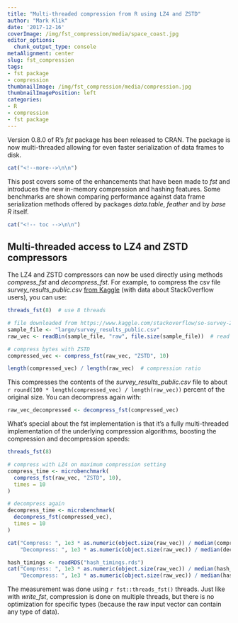```yaml
---
title: "Multi-threaded compression from R using LZ4 and ZSTD"
author: "Mark Klik"
date: '2017-12-16'
coverImage: /img/fst_compression/media/space_coast.jpg
editor_options:
  chunk_output_type: console
metaAlignment: center
slug: fst_compression
tags:
- fst package
- compression
thumbnailImage: /img/fst_compression/media/compression.jpg
thumbnailImagePosition: left
categories:
- R
- compression
- fst package
---
```


Version 0.8.0 of R's _fst_ package has been released to CRAN. The package is now multi-threaded allowing for even faster serialization of data frames to disk.

```r
cat("<!--more-->\n\n")
```

This post covers some of the enhancements that have been made to _fst_ and introduces the new in-memory compression and hashing features. Some benchmarks are shown comparing performance against data frame serialization methods offered by packages _data.table_, _feather_ and by _base R_ itself.

```r
cat("<!-- toc -->\n\n")
```


## Multi-threaded access to LZ4 and ZSTD compressors

The LZ4 and ZSTD compressors can now be used directly using methods _compress\_fst_ and _decompress\_fst_. For example, to compress the csv file  _survey\_results\_public.csv_ [from Kaggle](https://www.kaggle.com/stackoverflow/so-survey-2017) (with data about StackOverflow users), you can use:

```r
threads_fst(8)  # use 8 threads
```

```r
# file downloaded from https://www.kaggle.com/stackoverflow/so-survey-2017
sample_file <- "large/survey_results_public.csv"
raw_vec <- readBin(sample_file, "raw", file.size(sample_file))  # read byte contents 

# compress bytes with ZSTD
compressed_vec <- compress_fst(raw_vec, "ZSTD", 10)

length(compressed_vec) / length(raw_vec)  # compression ratio
```

This compresses the contents of the _survey\_results\_public.csv_ file to about `r round(100 * length(compressed_vec) / length(raw_vec))` percent of the original size. You can decompress again with:

```r
raw_vec_decompressed <- decompress_fst(compressed_vec)
```

What's special about the fst implementation is that it's a fully multi-threaded implementation of the underlying compression algorithms, boosting the compression and decompression speeds:

```r
threads_fst(8)
```


```r
# compress with LZ4 on maximum compression setting
compress_time <- microbenchmark(
  compress_fst(raw_vec, "ZSTD", 10),
  times = 10
)

# decompress again
decompress_time <- microbenchmark(
  decompress_fst(compressed_vec),
  times = 10
)

cat("Compress: ", 1e3 * as.numeric(object.size(raw_vec)) / median(compress_time$time),
    "Decompress: ", 1e3 * as.numeric(object.size(raw_vec)) / median(decompress_time$time))
```

```r
hash_timings <- readRDS("hash_timings.rds")
cat("Compress: ", 1e3 * as.numeric(object.size(raw_vec)) / median(hash_timings$compress_time$time),
    "Decompress: ", 1e3 * as.numeric(object.size(raw_vec)) / median(hash_timings$decompress_time$time))
```

The measurement was done using `r fst::threads_fst()` threads. Just like with _write\_fst_, compression is done on multiple threads, but there is no optimization for specific types (because the raw input vector can contain any type of data).
